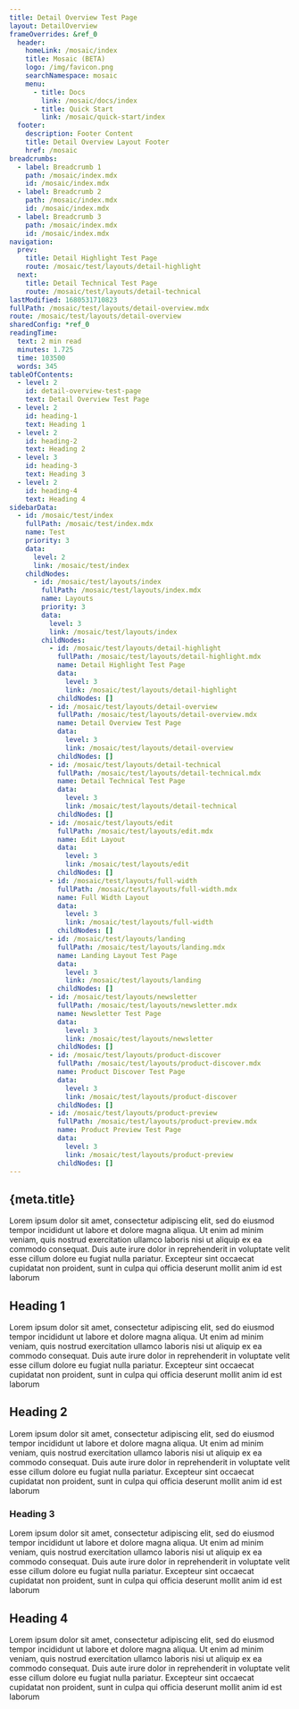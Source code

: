 ```yaml
---
title: Detail Overview Test Page
layout: DetailOverview
frameOverrides: &ref_0
  header:
    homeLink: /mosaic/index
    title: Mosaic (BETA)
    logo: /img/favicon.png
    searchNamespace: mosaic
    menu:
      - title: Docs
        link: /mosaic/docs/index
      - title: Quick Start
        link: /mosaic/quick-start/index
  footer:
    description: Footer Content
    title: Detail Overview Layout Footer
    href: /mosaic
breadcrumbs:
  - label: Breadcrumb 1
    path: /mosaic/index.mdx
    id: /mosaic/index.mdx
  - label: Breadcrumb 2
    path: /mosaic/index.mdx
    id: /mosaic/index.mdx
  - label: Breadcrumb 3
    path: /mosaic/index.mdx
    id: /mosaic/index.mdx
navigation:
  prev:
    title: Detail Highlight Test Page
    route: /mosaic/test/layouts/detail-highlight
  next:
    title: Detail Technical Test Page
    route: /mosaic/test/layouts/detail-technical
lastModified: 1680531710823
fullPath: /mosaic/test/layouts/detail-overview.mdx
route: /mosaic/test/layouts/detail-overview
sharedConfig: *ref_0
readingTime:
  text: 2 min read
  minutes: 1.725
  time: 103500
  words: 345
tableOfContents:
  - level: 2
    id: detail-overview-test-page
    text: Detail Overview Test Page
  - level: 2
    id: heading-1
    text: Heading 1
  - level: 2
    id: heading-2
    text: Heading 2
  - level: 3
    id: heading-3
    text: Heading 3
  - level: 2
    id: heading-4
    text: Heading 4
sidebarData:
  - id: /mosaic/test/index
    fullPath: /mosaic/test/index.mdx
    name: Test
    priority: 3
    data:
      level: 2
      link: /mosaic/test/index
    childNodes:
      - id: /mosaic/test/layouts/index
        fullPath: /mosaic/test/layouts/index.mdx
        name: Layouts
        priority: 3
        data:
          level: 3
          link: /mosaic/test/layouts/index
        childNodes:
          - id: /mosaic/test/layouts/detail-highlight
            fullPath: /mosaic/test/layouts/detail-highlight.mdx
            name: Detail Highlight Test Page
            data:
              level: 3
              link: /mosaic/test/layouts/detail-highlight
            childNodes: []
          - id: /mosaic/test/layouts/detail-overview
            fullPath: /mosaic/test/layouts/detail-overview.mdx
            name: Detail Overview Test Page
            data:
              level: 3
              link: /mosaic/test/layouts/detail-overview
            childNodes: []
          - id: /mosaic/test/layouts/detail-technical
            fullPath: /mosaic/test/layouts/detail-technical.mdx
            name: Detail Technical Test Page
            data:
              level: 3
              link: /mosaic/test/layouts/detail-technical
            childNodes: []
          - id: /mosaic/test/layouts/edit
            fullPath: /mosaic/test/layouts/edit.mdx
            name: Edit Layout
            data:
              level: 3
              link: /mosaic/test/layouts/edit
            childNodes: []
          - id: /mosaic/test/layouts/full-width
            fullPath: /mosaic/test/layouts/full-width.mdx
            name: Full Width Layout
            data:
              level: 3
              link: /mosaic/test/layouts/full-width
            childNodes: []
          - id: /mosaic/test/layouts/landing
            fullPath: /mosaic/test/layouts/landing.mdx
            name: Landing Layout Test Page
            data:
              level: 3
              link: /mosaic/test/layouts/landing
            childNodes: []
          - id: /mosaic/test/layouts/newsletter
            fullPath: /mosaic/test/layouts/newsletter.mdx
            name: Newsletter Test Page
            data:
              level: 3
              link: /mosaic/test/layouts/newsletter
            childNodes: []
          - id: /mosaic/test/layouts/product-discover
            fullPath: /mosaic/test/layouts/product-discover.mdx
            name: Product Discover Test Page
            data:
              level: 3
              link: /mosaic/test/layouts/product-discover
            childNodes: []
          - id: /mosaic/test/layouts/product-preview
            fullPath: /mosaic/test/layouts/product-preview.mdx
            name: Product Preview Test Page
            data:
              level: 3
              link: /mosaic/test/layouts/product-preview
            childNodes: []
---
```


## {meta.title}

Lorem ipsum dolor sit amet, consectetur adipiscing elit, sed do eiusmod tempor incididunt ut labore et dolore magna aliqua.
Ut enim ad minim veniam, quis nostrud exercitation ullamco laboris nisi ut aliquip ex ea commodo consequat.
Duis aute irure dolor in reprehenderit in voluptate velit esse cillum dolore eu fugiat nulla pariatur.
Excepteur sint occaecat cupidatat non proident, sunt in culpa qui officia deserunt mollit anim id est laborum

## Heading 1

Lorem ipsum dolor sit amet, consectetur adipiscing elit, sed do eiusmod tempor incididunt ut labore et dolore magna aliqua.
Ut enim ad minim veniam, quis nostrud exercitation ullamco laboris nisi ut aliquip ex ea commodo consequat.
Duis aute irure dolor in reprehenderit in voluptate velit esse cillum dolore eu fugiat nulla pariatur.
Excepteur sint occaecat cupidatat non proident, sunt in culpa qui officia deserunt mollit anim id est laborum

## Heading 2

Lorem ipsum dolor sit amet, consectetur adipiscing elit, sed do eiusmod tempor incididunt ut labore et dolore magna aliqua.
Ut enim ad minim veniam, quis nostrud exercitation ullamco laboris nisi ut aliquip ex ea commodo consequat.
Duis aute irure dolor in reprehenderit in voluptate velit esse cillum dolore eu fugiat nulla pariatur.
Excepteur sint occaecat cupidatat non proident, sunt in culpa qui officia deserunt mollit anim id est laborum

### Heading 3

Lorem ipsum dolor sit amet, consectetur adipiscing elit, sed do eiusmod tempor incididunt ut labore et dolore magna aliqua.
Ut enim ad minim veniam, quis nostrud exercitation ullamco laboris nisi ut aliquip ex ea commodo consequat.
Duis aute irure dolor in reprehenderit in voluptate velit esse cillum dolore eu fugiat nulla pariatur.
Excepteur sint occaecat cupidatat non proident, sunt in culpa qui officia deserunt mollit anim id est laborum

## Heading 4

Lorem ipsum dolor sit amet, consectetur adipiscing elit, sed do eiusmod tempor incididunt ut labore et dolore magna aliqua.
Ut enim ad minim veniam, quis nostrud exercitation ullamco laboris nisi ut aliquip ex ea commodo consequat.
Duis aute irure dolor in reprehenderit in voluptate velit esse cillum dolore eu fugiat nulla pariatur.
Excepteur sint occaecat cupidatat non proident, sunt in culpa qui officia deserunt mollit anim id est laborum
